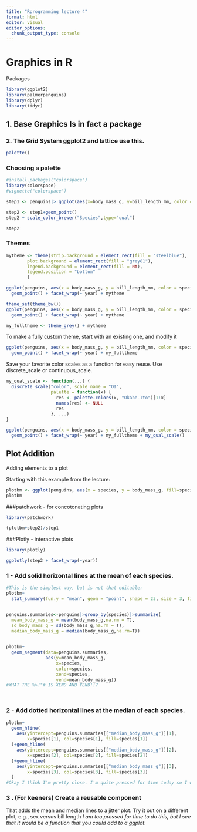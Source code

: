 ```yaml
---
title: "Rprogramming lecture 4"
format: html
editor: visual
editor_options: 
  chunk_output_type: console
---
```


# Graphics in R 

Packages
```r
library(ggplot2)
library(palmerpenguins)
library(dplyr)
library(tidyr)
```


## 1. Base Graphics Is in fact a package

### 2. The Grid System ggplot2 and lattice use this.

```r
palette()
```

### Choosing a palette

```r
#install.packages("colorspace")
library(colorspace)
#vignette("colorspace")
```

```r


step1 <- penguins|> ggplot(aes(x=body_mass_g, y=bill_length_mm, color = species))

step2 <- step1+geom_point()
step2 + scale_color_brewer("Species",type="qual")

step2 

```

### Themes

```r
mytheme <- theme(strip.background = element_rect(fill = "steelblue"), 
        plot.background = element_rect(fill = "grey81"), 
        legend.background = element_rect(fill = NA), 
        legend.position = "bottom"
        ) 

ggplot(penguins, aes(x = body_mass_g, y = bill_length_mm, color = species)) + 
  geom_point() + facet_wrap(~ year) + mytheme

theme_set(theme_bw())
ggplot(penguins, aes(x = body_mass_g, y = bill_length_mm, color = species)) + 
  geom_point() + facet_wrap(~ year) + mytheme

my_fulltheme <- theme_grey() + mytheme


```

To make a fully custom theme, start with an existing one, and modify it

```r
ggplot(penguins, aes(x = body_mass_g, y = bill_length_mm, color = species)) + 
  geom_point() + facet_wrap(~ year) + my_fulltheme
```

Save your favorite color scales as a function for easy reuse. Use discrete_scale or continuous_scale.

```r
my_qual_scale <- function(...) {
  discrete_scale("color", scale_name = "OI", 
                 palette = function(x) {
                   res <- palette.colors(x, "Okabe-Ito")[1:x]
                   names(res) <- NULL
                   res
                 }, ...)
}

ggplot(penguins, aes(x = body_mass_g, y = bill_length_mm, color = species)) + 
  geom_point() + facet_wrap(~ year) + my_fulltheme + my_qual_scale()
```
## Plot Addition

Adding elements to a plot

Starting with this example from the lecture:

```r
plotbm <- ggplot(penguins, aes(x = species, y = body_mass_g, fill=species, col=species)) + geom_jitter()
plotbm
```
###patchwork - for concotonating plots
```r
library(patchwork)

(plotbm+step2)/step1
```

###Plotly - interactive plots

```r
library(plotly)

ggplotly(step2 + facet_wrap(~year))
```

### 1 - Add solid horizontal lines at the mean of each species.

```r
#This is the simplest way, but is not that editable:
plotbm+
  stat_summary(fun.y = "mean", geom = "point", shape = 23, size = 3, fill = "hotpink") #The geom is supposed to be editable, but segment, abline or anything like that doesn't work


penguins.summaries<-penguins|>group_by(species)|>summarize(
  mean_body_mass_g = mean(body_mass_g,na.rm = T),
  sd_body_mass_g = sd(body_mass_g,na.rm = T),
  median_body_mass_g = median(body_mass_g,na.rm=T))

  
plotbm+  
  geom_segment(data=penguins.summaries,
               aes(y=mean_body_mass_g,
                   x=species,
                   color=species,
                   xend=species,
                   yend=mean_body_mass_g))
#WHAT THE %>!"# IS XEND AND YEND!!?




```

### 2 - Add dotted horizontal lines at the median of each species.
```r

plotbm+
  geom_hline(
    aes(yintercept=penguins.summaries[["median_body_mass_g"]][1], 
        x=species[1], col=species[1], fill=species[1])
  )+geom_hline(
    aes(yintercept=penguins.summaries[["median_body_mass_g"]][2], 
        x=species[2], col=species[2], fill=species[2])
  )+geom_hline(
    aes(yintercept=penguins.summaries[["median_body_mass_g"]][3], 
        x=species[3], col=species[3], fill=species[3])
  )
#Okay I think I'm pretty close. I'm quite pressed for time today so I wont finish this, I think I get the idea of ggplot

```

### 3 . (For keeners) Create a reusable component 
That adds the mean and median lines to a jitter plot. Try it out on a different plot, e.g., sex versus bill length
*I am too pressed for time to do this, but I see that it would be a function that you could add to a ggplot.*

